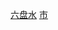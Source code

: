 {{Catnav|頁面分類|...|中国县份|中国各省县份|贵州县份}}
{{Catnav|頁面分類|...|县级行政区|贵州县级行政区|贵州县份}}
{{Catnav|頁面分類|...|地级市|贵州地州市|贵州地级市|六盘水|六盘水行政区划|六盘水区县}}
{{Catnav|頁面分類|...|地级行政区|贵州地州市|贵州各地州市行政区划|六盘水行政区划|六盘水区县}}
{{catmore|盘县|贵州省盘县}}

[[Category:贵州县级市|六盘水]]
[[Category:六盘水区县|市]]